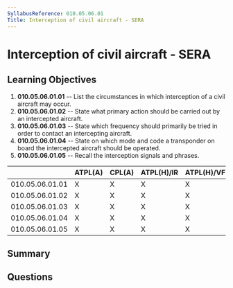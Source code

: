 ```yaml
---
SyllabusReference: 010.05.06.01
Title: Interception of civil aircraft - SERA
---
```


# Interception of civil aircraft - SERA

## Learning Objectives

1.  **010.05.06.01.01** -- List the circumstances in which interception of a
    civil aircraft may occur.
2.  **010.05.06.01.02** -- State what primary action should be carried out by an
    intercepted aircraft.
3.  **010.05.06.01.03** -- State which frequency should primarily be tried in
    order to contact an intercepting aircraft.
4.  **010.05.06.01.04** -- State on which mode and code a transponder on board
    the intercepted aircraft should be operated.
5.  **010.05.06.01.05** -- Recall the interception signals and phrases.

|                 | ATPL(A) | CPL(A) | ATPL(H)/IR | ATPL(H)/VFR | CPL(H) | IR | CBIR(A) |
| --------------- | ------- | ------ | ---------- | ----------- | ------ | -- | ------- |
| 010.05.06.01.01 | X       | X      | X          | X           | X      |    |         |
| 010.05.06.01.02 | X       | X      | X          | X           | X      |    |         |
| 010.05.06.01.03 | X       | X      | X          | X           | X      |    |         |
| 010.05.06.01.04 | X       | X      | X          | X           | X      |    |         |
| 010.05.06.01.05 | X       | X      | X          | X           | X      |    |         |

## Summary

## Questions
